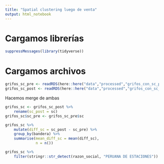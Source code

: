 ```yaml
---
title: "Spatial clustering luego de venta"
output: html_notebook
---
```


# Cargamos librerías

```r
suppressMessages(library(tidyverse))
```


# Cargamos archivos

```r
grifos_sc_pre <- readRDS(here::here("data","processed","grifos_con_sc_pre_venta.RDS"))
grifos_sc_post <- readRDS(here::here("data","processed","grifos_con_sc_post_venta.RDS"))
```

Hacemos merge de ambas
```r
grifos_sc <- grifos_sc_post %>%
    rename(sc_post = sc)
grifos_sc$sc_pre <- grifos_sc_pre$sc

grifos_sc %>% 
    mutate(diff_sc = sc_post - sc_pre) %>%
    group_by(bandera) %>%
    summarise(mean_diff_sc = mean(diff_sc),
              n = n())
```
```r
grifos_sc %>%
    filter(stringr::str_detect(razon_social, "PERUANA DE ESTACIONES"))
```

